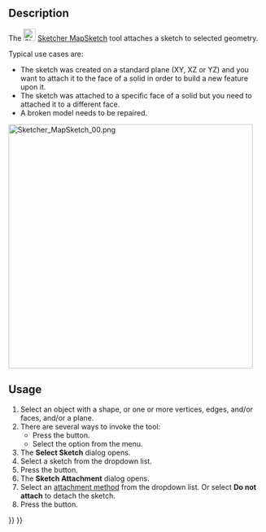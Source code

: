 <languages/>
<translate>

<!--T:18-->
{{Docnav
|[[Sketcher_Dialog|Dialog]]
|[[Sketcher_ReorientSketch|Reorient Sketch]]
|[[Sketcher_Workbench|Sketcher]]
|IconL=
|IconR=Sketcher_ReorientSketch.svg
|IconC=Workbench_Sketcher.svg
}}

<!--T:1-->
{{GuiCommand
|Name=Sketcher MapSketch
|MenuLocation=Sketch → Attach Sketch
|Workbenches=[[Sketcher_Workbench|Sketcher]], [[PartDesign_Workbench|PartDesign]]
|SeeAlso=[[Sketcher_ReorientSketch|Sketcher ReorientSketch]], [[Sketcher_NewSketch|Sketcher NewSketch]]
}}

==Description== <!--T:25-->

<!--T:2-->
The [[Image:Sketcher_MapSketch.svg|24px]] [[Sketcher_MapSketch|Sketcher MapSketch]] tool attaches a sketch to selected geometry.

<!--T:4-->
Typical use cases are:
* The sketch was created on a standard plane (XY, XZ or YZ) and you want to attach it to the face of a solid in order to build a new feature upon it.
* The sketch was attached to a specific face of a solid but you need to attached it to a different face.
* A broken model needs to be repaired.

</translate>
[[File:Sketcher_MapSketch_00.png|480px|none]]
<translate>

==Usage== <!--T:24--> 

<!--T:3-->
# Select an object with a shape, or one or more vertices, edges, and/or faces, and/or a plane.
# There are several ways to invoke the tool:
#* Press the {{Button|[[Image:Sketcher_MapSketch.svg|16px]] [[Sketcher_MapSketch|Attach Sketch]]}} button.
#* Select the {{MenuCommand|Sketch → [[Image:Sketcher_MapSketch.svg|16px]] Attach Sketch}} option from the menu.
# The '''Select Sketch''' dialog opens.
# Select a sketch from the dropdown list.
# Press the {{Button|OK}} button.
# The '''Sketch Attachment''' dialog opens.
# Select an [[Part_EditAttachment#Attachment_modes|attachment method]] from the dropdown list. Or select '''Do not attach''' to detach the sketch.
# Press the {{Button|OK}} button.


<!--T:16-->
{{Docnav
|[[Sketcher_Dialog|Dialog]]
|[[Sketcher_ReorientSketch|Reorient Sketch]]
|[[Sketcher_Workbench|Sketcher]]
|IconL=
|IconR=Sketcher_ReorientSketch.svg
|IconC=Workbench_Sketcher.svg
}}

</translate>
{{Sketcher_Tools_navi{{#translation:}}}}
{{Userdocnavi{{#translation:}}}}